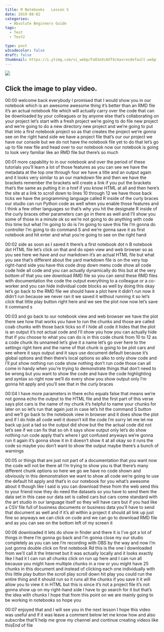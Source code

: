 ```yaml
---
title: R Notebooks   Lesson 5
date: 2019-08-02
categories:
  - Absolute Beginners Guide
tags:
  - Test
  - Test2

type: post
w3codecolor: false
draft: false
thumbnail: https://i.ytimg.com/vi_webp/Fa81eXcAXT4/maxresdefault.webp
---
```


<a href="https://www.youtube.com/watch?v=Fa81eXcAXT4">
<img src="https://i.ytimg.com/vi_webp/Fa81eXcAXT4/maxresdefault.webp">
</a>



## Click the image to play video.



00:00
welcome back everybody I promised that I
would show you in our notebook which is an awesome awesome thing it's better
than an RMD file it's an actual notebook file which will actually carry over the
code that can be downloaded by your colleagues or by anyone else that's
collaborating on your project let's start with a fresh project we're going
to do file new project and we're going to do a new directory new project and
we're going to put that into a first notebook project so as that creates the
project we're gonna see on the right hand side we have a project file that's
our our project we have our console but we do not have the notebook file yet to
do that let's go up to file new file and head over to our notebook now our
notebook is going to look very familiar like an RMD file but there's so much

00:01
more capability to in our notebook and over the period of these tutorials
you'll learn a lot of those features as you can see we have the metadata at the
top one through four we have a title and an output again and it looks very
similar to an our markdown file and then we have the brackets remember the
brackets will create a link if you put the brackets that's the same as putting
it in a href if you know HTML at all and
then here's the site at a link to scroll down to lines 10 through 12 we have
those back ticks we have the programming language called R inside of the curly
braces our studio can run Python code as well when you enable those features and
I think a few other languages so that's why you hit the designate R inside of
the curly braces other parameters can go in there as well and I'll show you some
of those in a minute ok so we're not going to do anything
with code this time but what I'm going to do is I'm going to save this file I'm
gonna do controller I'm going to do command S and we're gonna save it as
first notebook and hit enter and what you're going to see on the right hand

00:02
side as soon as I saved it there's a first notebook dot n B notebook dot HTML
file let's click on that and do open view and web browser so as you see here
we have and our markdown it's an actual HTML
file but what you see that's different about the yard markdown file is on the
very top right-hand side you have this code drop down menu code show all code
code hide all code and you can actually dynamically do this but at the very
bottom of that you see download RMD file so you can send these RMD files with
documentation the code the output everything to a colleague or a co-worker
and you can hide individual code blocks as well by doing this okay let's go back
to the RMD file we should have a plot here it didn't run now it didn't run
because we never ran it we saved it without running it so let's click that
little play button right here and we see
the plot now now let's save it command s

00:03
and go back to our notebook view and web browser we have the plot there see how
that works you have to run the chunks and those are called coab chunks with
those back ticks so if I hide all code it hides that the plot is an output it's
not actual code and I'll show you how you can actually hide that if you choose
to what you can do is in this code chunk from 10 to 12 as a code chunk its
unnamed let's give it a name let's go over here to the settings right here and
the name of that chunk is going to be plot cars and see where it says output
and it says use document default because it's global options and then there's
local options so alko to only show code and I'll put show nothing run code show
nothing don't run code those can all come in handy when you're trying to
demonstrate things that don't need to be wrong but you want to show the code and
have the code highlighting and syntax so right now we'll do every show you show
output only I'm gonna hit apply and you'll see that in the curly braces

00:04
I have more parameters in there echo equals false that means we're not gonna
echo the output to the HTML file and the first part of this verse says plot cars
is the name of my chunk it's helpful to name your chunks for later on so let's
run that again just in case let's hit the command S button and we'll go back
to the notebook view in browser and it does show the
plot and if I do hide all code well it doesn't kill the code I'm sorry let me
let me back up just a tad so the output did show but the the actual code did not
let's see if we can fix that so oh it says show output only let's do show
nothing run code apply that's where I got confused anyways we're gonna run it
again it's gonna show it in it doesn't show it at all okay so it runs the code
so maybe you don't want to show the output maybe there's a bunch of warnings

00:05
or things that are just not part of a documentation that you want now the code
will not be there all I'm trying to show
you is that there's many different chunk options so here we go we have no code
shown and obviously in this demonstration we want to show all code
we're going to use the default hit apply and that's in our notebook for you
what's awesome about it though like I said is you can download these from the
web send this to your friend now they do need the datasets so you
have to send them the data set in this case our data set is called cars but
cars come standard with the art studio in our language itself so they will have
cars but if you had like a CSV file full of business documents or business data
you'll have to send that document as well and if it's all within a project it
should all link up just fine so anyways we can click on code and we can go to
download RMD file and as you can see on the bottom left of my screen it

00:06
downloaded it lets do show in finder and there it is I've got a lot of things in
there I'm gonna go back and I'm gonna close my our studio completely as you
can see I'm recording with OBS by the way and now I'm just gonna double click
on first notebook Rd this is the one I downloaded from we'll call it the
Internet but it was actually locally and
it looks exactly like I had it I can run all chunks click on run up here and I
can run all because you might have multiple chunks in a row or you might
have 25 chunks in this document and instead of clicking each one
individually with this little play button the scroll
play scroll down hit play you could run the entire thing and it should run so it
runs all the chunks if you save it it will allow you to view it in HTML but
this is since it's not a project file it's not gonna show up on my right-hand
side I have to go search for it but that's the idea with chunks I hope that
from this point on we are mainly going to be working in notebooks so hope you

00:07
enjoyed that and I will see you in the next lesson I hope this video was useful
and if it was leave a comment below let me know how and also subscribe that'll
help me grow my channel and continue creating videos like thisEnd of file

